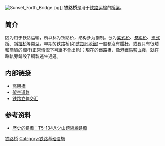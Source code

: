{{Distinguish|鐵橋}}
[[File:Sunset_Forth_Bridge.jpg|thumb]]]]
'''铁路桥'''是用于[[铁路运输|铁路运输]]的[[桥梁|桥梁]]。

== 简介 ==
因为用于铁路运输，所以称为铁路桥，结构多为钢制。分为[[梁式桥|梁式桥]]、[[悬索桥|悬索桥]]、[[拱式桥|拱式桥]]、[[斜拉桥|斜拉桥]]等类型。早期的铁路桥(如[[芝加哥地鐵|芝加哥地鐵]])一般都沒有[[欄杆|欄杆]]，或者只有很矮和簡陋的欄杆(正常情況下列車不會出軌)；現在的鐵路橋，像[[港鐵|港鐵]][[馬鞍山綫|馬鞍山綫]]，就在路軌旁鋪設了鋼製逃生通道。

== 内部链接 ==
* [[高架橋|高架橋]]
* [[架空道路|架空道路]]
* [[铁路立体交汇|铁路立体交汇]]

== 参考资料 ==
* [http://library.jsce.or.jp/jscelib/committee/2003/bridge/T5-134.htm 歷史的鋼橋：T5-134八ツ山跨線線路橋] {{Wayback|url=http://library.jsce.or.jp/jscelib/committee/2003/bridge/T5-134.htm |date=20120113132520 }}

{{commons category|Railway bridges}}

[[Category:铁路桥|]]
[[Category:铁路基础设施|Category:铁路基础设施]]


{{rail-stub}}